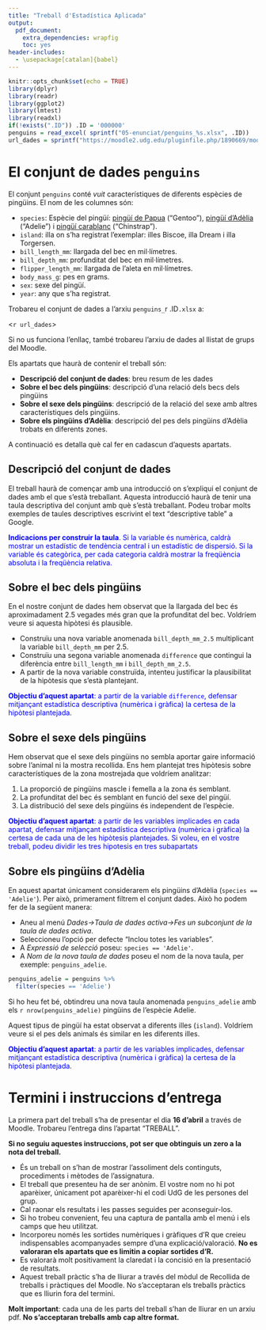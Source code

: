 ```yaml
---
title: "Treball d'Estadística Aplicada"
output: 
  pdf_document: 
    extra_dependencies: wrapfig
    toc: yes
header-includes:
  - \usepackage[catalan]{babel}
---
```


```r
knitr::opts_chunk$set(echo = TRUE)
library(dplyr)
library(readr)
library(ggplot2)
library(lmtest)
library(readxl)
if(!exists(".ID")) .ID = '000000'
penguins = read_excel( sprintf("05-enunciat/penguins_%s.xlsx", .ID))
url_dades = sprintf("https://moodle2.udg.edu/pluginfile.php/1890669/mod_folder/content/0/penguins_%s.xlsx", .ID)
```

# El conjunt de dades `penguins`

El conjunt `penguins` conté _vuit_ característiques de diferents espècies de pingüins. El nom de les columnes són:

* `species`: Espècie del pingüí: [pingüí de Papua](https://ca.wikipedia.org/wiki/Ping%C3%BC%C3%AD_de_corona_blanca) ("Gentoo"), [pingüí d'Adèlia](https://ca.wikipedia.org/wiki/Ping%C3%BC%C3%AD_de_corona_blanca) ("Adelie") i [pingüí carablanc](https://ca.wikipedia.org/wiki/Ping%C3%BC%C3%AD_carablanc) ("Chinstrap").
* `island`: illa on s'ha registrat l'exemplar: illes Biscoe, illa Dream i illa Torgersen.
* `bill_length_mm`: llargada del bec en mil·límetres.
* `bill_depth_mm`: profunditat del bec en mil·límetres.
* `flipper_length_mm`: llargada de l'aleta en mil·límetres.
* `body_mass_g`: pes en grams.
* `sex`: sexe del pingüí.
* `year`: any que s'ha registrat.

Trobareu el conjunt de dades a l'arxiu `penguins_`r .ID`.xlsx` a: 

<`r url_dades`>

Si no us funciona l'enllaç, també trobareu l'arxiu de dades al llistat de grups del Moodle.


Els apartats que haurà de contenir el treball són:

* __Descripció del conjunt de dades__: breu resum de les dades
* __Sobre el bec dels pingüins__: descripció d'una relació dels becs dels pingüins
* __Sobre el sexe dels pingüins__: descripció de la relació del sexe amb altres característiques dels pingüins.
* __Sobre els pingüins d'Adèlia__: descripció del pes dels pingüins d'Adèlia trobats en diferents zones.

A continuació es detalla què cal fer en cadascun d'aquests apartats.

## Descripció del conjunt de dades

El treball haurà de començar amb una introducció on s'expliqui el conjunt de dades amb el que s'està treballant. Aquesta introducció haurà de tenir una taula descriptiva del conjunt amb què s'està treballant. Podeu trobar molts exemples de taules descriptives escrivint el text "descriptive table" a Google.

<p style="color:blue;">__Indicacions per construir la taula__. Si la variable és numèrica, caldrà mostrar un estadístic de tendència central i un estadístic de dispersió. Si la variable és categòrica, per cada categoria caldrà mostrar la freqüència absoluta i la freqüència relativa.</p>

## Sobre el bec dels pingüins

En el nostre conjunt de dades hem observat que la llargada del bec és aproximadament 2.5 vegades més gran que la profunditat del bec. Voldríem veure si aquesta hipòtesi és plausible.

* Construïu una nova variable anomenada `bill_depth_mm_2.5` multiplicant la variable `bill_depth_mm` per 2.5.
* Construïu una segona variable anomenada `difference` que contingui la diferència entre `bill_length_mm` i `bill_depth_mm_2.5`.
* A partir de la nova variable construïda, intenteu justificar la plausibilitat de la hipòtesis que s'està plantejant. 

<p style="color:blue;">__Objectiu d'aquest apartat__: a partir de la variable `difference`, defensar mitjançant estadística descriptiva (numèrica i gràfica) la certesa de la hipòtesi plantejada.</p>


## Sobre el sexe dels pingüins

Hem observat que el sexe dels pingüins no sembla aportar gaire informació sobre l'animal ni la mostra recollida. Ens hem plantejat tres hipòtesis sobre característiques de la zona mostrejada que voldríem analitzar:

1. La proporció de pingüins mascle i femella a la zona és semblant.
1. La profunditat del bec és semblant en funció del sexe del pingüí.
1. La distribució del sexe dels pingüins és independent de l'espècie.

<p style="color:blue;">__Objectiu d'aquest apartat__: a partir de les variables implicades en cada apartat, defensar mitjançant estadística descriptiva (numèrica i gràfica) la certesa de cada una de les hipòtesis plantejades. Si voleu, en el vostre treball, podeu dividir les tres hipotesis en tres subapartats</p>

## Sobre els pingüins d'Adèlia

\begin{wrapfigure}{l}{0.25\textwidth}
\includegraphics[width=0.9\linewidth]{adelie.jpg} 
\end{wrapfigure}

En aquest apartat únicament considerarem els pingüins d'Adèlia (`species == 'Adelie'`). Per això, primerament filtrem el conjunt dades. Això ho podem fer de la següent manera:

- Aneu al menú _Dades->Taula de dades activa->Fes un subconjunt de la taula de dades activa_.
- Seleccioneu l'opció per defecte "Inclou totes les variables".
- A _Expressió de selecció_ poseu: `species == 'Adelie'`.
- A _Nom de la nova taula de dades_ poseu el nom de la nova taula, per exemple: `penguins_adelie`.

```r
penguins_adelie = penguins %>%
  filter(species == 'Adelie')
```

Si ho heu fet bé, obtindreu una nova taula anomenada `penguins_adelie` amb els `r nrow(penguins_adelie)` pingüins de l'espècie Adelie.

Aquest tipus de pingüí ha estat observat a diferents illes (`island`). Voldríem veure si el pes dels animals és similar en les diferents illes. 

<p style="color:blue;">__Objectiu d'aquest apartat__: a partir de les variables implicades, defensar mitjançant estadística descriptiva (numèrica i gràfica) la certesa de la hipòtesi plantejada.</p>

</div>

\newpage

# Termini i instruccions d'entrega

La primera part del treball s'ha de presentar el dia __16 d'abril__ a través de Moodle. Trobareu l'entrega dins l'apartat "TREBALL".

__Si no seguiu aquestes instruccions, pot ser que obtinguis un zero a la nota del treball.__

* És un treball on s’han de mostrar l’assoliment dels continguts, procediments i mètodes de l’assignatura.
* El treball que presenteu ha de ser anònim. El vostre nom no hi pot aparèixer, únicament pot aparèixer-hi el codi UdG de les persones del grup.
* Cal raonar els resultats i les passes seguides per aconseguir-los.
* Si ho trobeu convenient, feu una captura de pantalla amb el menú i els camps que heu utilitzat.
* Incorporeu només les sortides numèriques i gràfiques d’R que creieu indispensables acompanyades sempre d’una explicació/valoració. __No es valoraran els apartats que es limitin a copiar sortides d’R.__
* Es valorarà molt positivament la claredat i la concisió en la presentació de resultats.
* Aquest treball pràctic s’ha de lliurar a través del mòdul de Recollida de treballs i pràctiques del Moodle. No s’acceptaran els treballs pràctics que es lliurin fora del termini.

__Molt important__: cada una de les parts del treball s’han de lliurar en un arxiu pdf. __No s’acceptaran treballs amb cap altre format.__

